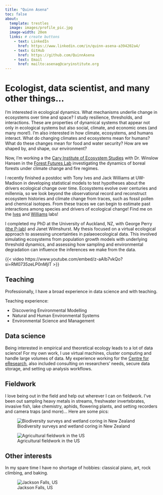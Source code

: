 ```yaml
---
title: "Quinn Asena"
toc: false
about:
  template: trestles 
  image: images/profile_pic.jpg
  image-width: 20em
  links: # create buttons
    - text: LinkedIn
      href: https://www.linkedin.com/in/quinn-asena-a394202a4/
    - text: GitHub
      href: https://github.com/QuinnAsena
    - text: Email
      href: mailto:asenaq@caryinstitute.org
---
```


# Ecologist, data scientist, and many other things...

I'm interested in ecological dynamics. What mechanisms underlie change in ecosystems over time and space? I study resilience, thresholds, and interactions. These are properties of dynamical systems that appear not only in ecological systems but also social, climate, and economic ones (and many more!). I'm also interested in how climate, ecosystems, and humans interact. What do changing climates and ecosystems mean for humans? What do these changes mean for food and water security? How are we shaped by, and shape, our environment?

Now, I'm working a the [Cary Institute of Ecosystem Studies](https://www.caryinstitute.org/science/research-support/quinn-asena) with Dr. Winslow Hansen in the [Forest Futures Lab](https://forestfutureslab.org/) investigating the dynamics of boreal forests under climate change and fire regimes.

I recently finished a postdoc with Tony Ives and Jack Williams at UW-Madison in developing statistical models to test hypotheses about the drivers ecological change over time. Ecosystems evolve over centuries and millennia, so we look beyond the observational record and reconstruct ecosystem histories and climate change from traces, such as fossil pollen and chemical isotopes. From these traces we can begin to estimate past interactions among species and drivers of ecological change! Find me on the [Ives](https://ives.labs.wisc.edu/people/) and [Williams](https://williamspaleolab.github.io/people/) labs!

I completed my PhD at the University of Auckland, NZ, with George Perry ([the P-lab](https://spatialecol.com/)) and Janet Wilmshurst. My thesis focused on a virtual ecological approach to assessing uncertainties in palaeoecological data. This involved simulating ecosystems from population growth models with underlying threshold dynamics, and assessing how sampling and environmental degradation can influence the inferences we make from the data.

{{< video https://www.youtube.com/embed/z-aAIb7vkQo?si=RM0735zeLP0nMjlT >}}


## Teaching

Professionally, I have a broad experience in data science and with teaching. 

Teaching experience:

- Discovering Environmental Modelling
- Natural and Human Environmental Systems
- Environmental Science and Management


## Data science

Being interested in empirical and theoretical ecology leads to a lot of data science! For my own work, I use virtual machines, cluster computing and handle large volumes of data. My experience working for the [Centre for eResearch](https://www.eresearch.auckland.ac.nz/), also included consulting on researchers' needs, secure data storage, and setting up analysis workflows.


## Fieldwork

I love being out in the field and help out wherever I can on fieldwork. I've been out sampling heavy metals in streams, freshwater invertebrates, invasive fish, lake chemistry, aphids, flowering plants, and setting recorders and camera traps (and more)... Here are some pics:

![Biodiversity surveys and wetland coring in New Zealand](images/nz.jpg)

![Agricultural fieldwork in the US](images/arlington.jpeg)


## Other interests

In my spare time I have no shortage of hobbies: classical piano, art, rock climbing, and baking.

![Jackson Falls, US](images/rock-climbing.jpeg)